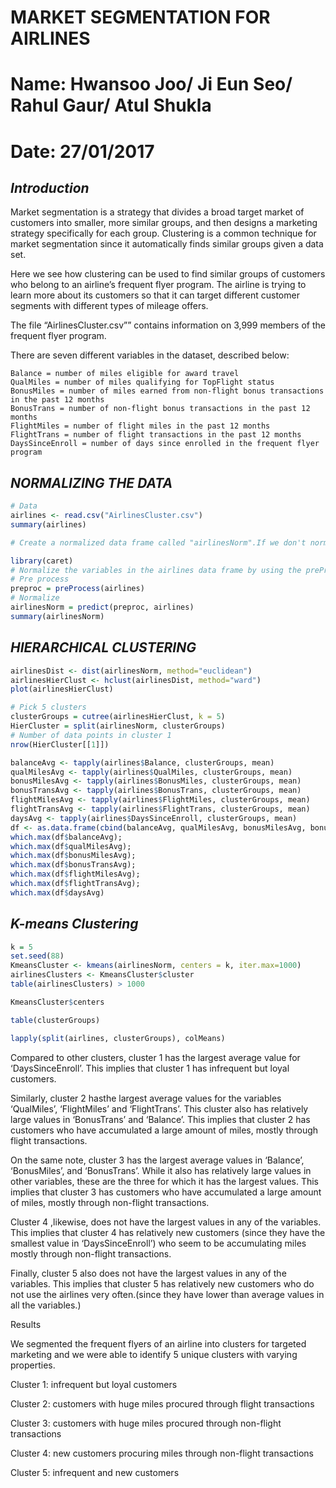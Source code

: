 MARKET SEGMENTATION FOR AIRLINES
========================================================
# Name: Hwansoo Joo/ Ji Eun Seo/ Rahul Gaur/ Atul Shukla
# Date: 27/01/2017

## *Introduction*
Market segmentation is a strategy that divides a broad target market of customers into smaller, more similar groups, and then designs a marketing strategy specifically for each group. Clustering is a common technique for market segmentation since it automatically finds similar groups given a data set. 

Here we see how clustering can be used to find similar groups of customers who belong to an airline's frequent flyer program. The airline is trying to learn more about its customers so that it can target different customer segments with different types of mileage offers. 

The file "AirlinesCluster.csv"" contains information on 3,999 members of the frequent flyer program. 

There are seven different variables in the dataset, described below:

    Balance = number of miles eligible for award travel
    QualMiles = number of miles qualifying for TopFlight status
    BonusMiles = number of miles earned from non-flight bonus transactions in the past 12 months
    BonusTrans = number of non-flight bonus transactions in the past 12 months
    FlightMiles = number of flight miles in the past 12 months
    FlightTrans = number of flight transactions in the past 12 months
    DaysSinceEnroll = number of days since enrolled in the frequent flyer program

## *NORMALIZING THE DATA*
```r
# Data
airlines <- read.csv("AirlinesCluster.csv")
summary(airlines)

# Create a normalized data frame called "airlinesNorm".If we don't normalize the data, the variables that are on a larger scale will contribute much more to the distance calculation, and thus will dominate the clustering.

library(caret)
# Normalize the variables in the airlines data frame by using the preProcess function in the "caret" package
# Pre process
preproc = preProcess(airlines)
# Normalize
airlinesNorm = predict(preproc, airlines)
summary(airlinesNorm)
```

## *HIERARCHICAL CLUSTERING*
```r
airlinesDist <- dist(airlinesNorm, method="euclidean")
airlinesHierClust <- hclust(airlinesDist, method="ward") 
plot(airlinesHierClust)

# Pick 5 clusters
clusterGroups = cutree(airlinesHierClust, k = 5)
HierCluster = split(airlinesNorm, clusterGroups)
# Number of data points in cluster 1
nrow(HierCluster[[1]])

balanceAvg <- tapply(airlines$Balance, clusterGroups, mean)
qualMilesAvg <- tapply(airlines$QualMiles, clusterGroups, mean)
bonusMilesAvg <- tapply(airlines$BonusMiles, clusterGroups, mean)
bonusTransAvg <- tapply(airlines$BonusTrans, clusterGroups, mean)
flightMilesAvg <- tapply(airlines$FlightMiles, clusterGroups, mean)
flightTransAvg <- tapply(airlines$FlightTrans, clusterGroups, mean)
daysAvg <- tapply(airlines$DaysSinceEnroll, clusterGroups, mean)
df <- as.data.frame(cbind(balanceAvg, qualMilesAvg, bonusMilesAvg, bonusTransAvg, flightMilesAvg, flightTransAvg, daysAvg))
which.max(df$balanceAvg); 
which.max(df$qualMilesAvg);
which.max(df$bonusMilesAvg); 
which.max(df$bonusTransAvg); 
which.max(df$flightMilesAvg); 
which.max(df$flightTransAvg);
which.max(df$daysAvg)
```

## *K-means Clustering*
```r
k = 5
set.seed(88)
KmeansCluster <- kmeans(airlinesNorm, centers = k, iter.max=1000)
airlinesClusters <- KmeansCluster$cluster
table(airlinesClusters) > 1000

KmeansCluster$centers
```


```r
table(clusterGroups)
```

```r
lapply(split(airlines, clusterGroups), colMeans)
```

Compared to other clusters, cluster 1 has the largest average value for 'DaysSinceEnroll'. This implies that cluster 1 has infrequent but loyal customers.

Similarly, cluster 2 hasthe largest average values for the variables 'QualMiles', 'FlightMiles' and 'FlightTrans'. This cluster also has relatively large values in 'BonusTrans' and 'Balance'. This implies that cluster 2 has customers who have accumulated a large amount of miles, mostly through flight transactions.

On the same note, cluster 3 has the largest average values in 'Balance', 'BonusMiles', and 'BonusTrans'. While it also has relatively large values in other variables, these are the three for which it has the largest values. This implies that cluster 3 has customers who have accumulated a large amount of miles, mostly through non-flight transactions.

Cluster 4 ,likewise, does not have the largest values in any of the variables. This implies that cluster 4 has relatively new customers (since they have the smallest value in 'DaysSinceEnroll') who seem to be accumulating miles mostly through non-flight transactions.

Finally, cluster 5 also does not have the largest values in any of the variables. This implies that cluster 5 has relatively new customers who do not use the airlines very often.(since they have lower than average values in all the variables.)

Results

We segmented the frequent flyers of an airline into clusters for targeted marketing and we were able to identify 5 unique clusters with varying properties.

Cluster 1: infrequent but loyal customers

Cluster 2: customers with huge miles procured through flight transactions

Cluster 3: customers with huge miles procured through non-flight transactions

Cluster 4: new customers procuring miles through non-flight transactions

Cluster 5: infrequent and new customers

